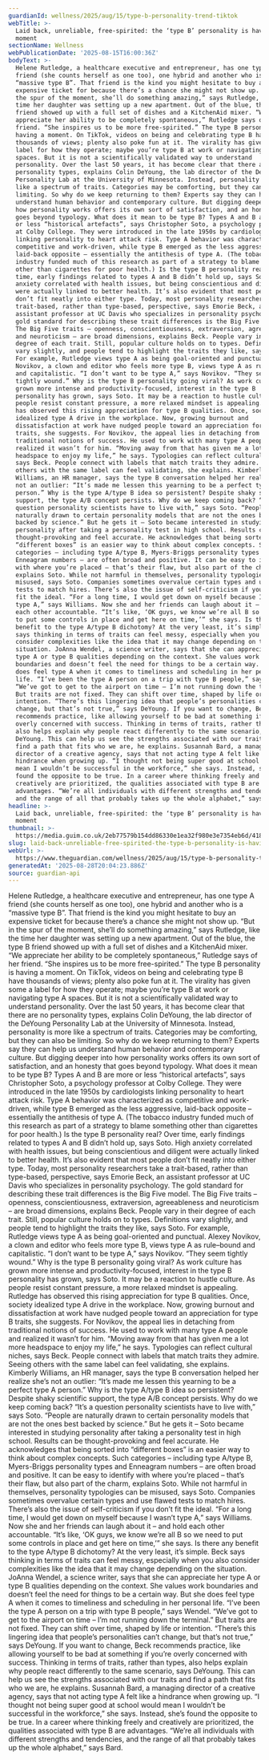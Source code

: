```yaml
---
guardianId: wellness/2025/aug/15/type-b-personality-trend-tiktok
webTitle: >-
  Laid back, unreliable, free-spirited: the ‘type B’ personality is having a
  moment
sectionName: Wellness
webPublicationDate: '2025-08-15T16:00:36Z'
bodyText: >-
  Helene Rutledge, a healthcare executive and entrepreneur, has one type A
  friend (she counts herself as one too), one hybrid and another who is a
  “massive type B”. That friend is the kind you might hesitate to buy an
  expensive ticket for because there’s a chance she might not show up. “But in
  the spur of the moment, she’ll do something amazing,” says Rutledge, like the
  time her daughter was setting up a new apartment. Out of the blue, the type B
  friend showed up with a full set of dishes and a KitchenAid mixer. “We
  appreciate her ability to be completely spontaneous,” Rutledge says of her
  friend. “She inspires us to be more free-spirited.” The type B personality is
  having a moment. On TikTok, videos on being and celebrating type B have
  thousands of views; plenty also poke fun at it. The virality has given some a
  label for how they operate; maybe you’re type B at work or navigating type A
  spaces. But it is not a scientifically validated way to understand
  personality. Over the last 50 years, it has become clear that there are no
  personality types, explains Colin DeYoung, the lab director of the DeYoung
  Personality Lab at the University of Minnesota. Instead, personality is more
  like a spectrum of traits. Categories may be comforting, but they can also be
  limiting. So why do we keep returning to them? Experts say they can help us
  understand human behavior and contemporary culture. But digging deeper into
  how personality works offers its own sort of satisfaction, and an honesty that
  goes beyond typology. What does it mean to be type B? Types A and B are more
  or less “historical artefacts”, says Christopher Soto, a psychology professor
  at Colby College. They were introduced in the late 1950s by cardiologists
  linking personality to heart attack risk. Type A behavior was characterized as
  competitive and work-driven, while type B emerged as the less aggressive,
  laid-back opposite – essentially the antithesis of type A. (The tobacco
  industry funded much of this research as part of a strategy to blame something
  other than cigarettes for poor health.) Is the type B personality real? Over
  time, early findings related to types A and B didn’t hold up, says Soto. High
  anxiety correlated with health issues, but being conscientious and diligent
  were actually linked to better health. It’s also evident that most people
  don’t fit neatly into either type. Today, most personality researchers take a
  trait-based, rather than type-based, perspective, says Emorie Beck, an
  assistant professor at UC Davis who specializes in personality psychology. The
  gold standard for describing these trait differences is the Big Five model.
  The Big Five traits – openness, conscientiousness, extraversion, agreeableness
  and neuroticism – are broad dimensions, explains Beck. People vary in their
  degree of each trait. Still, popular culture holds on to types. Definitions
  vary slightly, and people tend to highlight the traits they like, says Soto.
  For example, Rutledge views type A as being goal-oriented and punctual. Alexey
  Novikov, a clown and editor who feels more type B, views type A as rule–bound
  and capitalistic. “I don’t want to be type A,” says Novikov. “They seem
  tightly wound.” Why is the type B personality going viral? As work culture has
  grown more intense and productivity-focused, interest in the type B
  personality has grown, says Soto. It may be a reaction to hustle culture. As
  people resist constant pressure, a more relaxed mindset is appealing. Rutledge
  has observed this rising appreciation for type B qualities. Once, society
  idealized type A drive in the workplace. Now, growing burnout and
  dissatisfaction at work have nudged people toward an appreciation for type B
  traits, she suggests. For Novikov, the appeal lies in detaching from
  traditional notions of success. He used to work with many type A people and
  realized it wasn’t for him. “Moving away from that has given me a lot more
  headspace to enjoy my life,” he says. Typologies can reflect cultural niches,
  says Beck. People connect with labels that match traits they admire. Seeing
  others with the same label can feel validating, she explains. Kimberly
  Williams, an HR manager, says the type B conversation helped her realize she’s
  not an outlier: “It’s made me lessen this yearning to be a perfect type A
  person.” Why is the type A/type B idea so persistent? Despite shaky scientific
  support, the type A/B concept persists. Why do we keep coming back? “It’s a
  question personality scientists have to live with,” says Soto. “People are
  naturally drawn to certain personality models that are not the ones best
  backed by science.” But he gets it – Soto became interested in studying
  personality after taking a personality test in high school. Results can be
  thought-provoking and feel accurate. He acknowledges that being sorted into
  “different boxes” is an easier way to think about complex concepts. Such
  categories – including type A/type B, Myers-Briggs personality types and
  Enneagram numbers – are often broad and positive. It can be easy to identify
  with where you’re placed – that’s their flaw, but also part of the charm,
  explains Soto. While not harmful in themselves, personality typologies can be
  misused, says Soto. Companies sometimes overvalue certain types and use flawed
  tests to match hires. There’s also the issue of self-criticism if you don’t
  fit the ideal. “For a long time, I would get down on myself because I wasn’t
  type A,” says Williams. Now she and her friends can laugh about it – and hold
  each other accountable. “It’s like, ‘OK guys, we know we’re all B so we need
  to put some controls in place and get here on time,’” she says. Is there any
  benefit to the type A/type B dichotomy? At the very least, it’s simple. Beck
  says thinking in terms of traits can feel messy, especially when you also
  consider complexities like the idea that it may change depending on the
  situation. JoAnna Wendel, a science writer, says that she can appreciate her
  type A or type B qualities depending on the context. She values work
  boundaries and doesn’t feel the need for things to be a certain way. But she
  does feel type A when it comes to timeliness and scheduling in her personal
  life. “I’ve been the type A person on a trip with type B people,” says Wendel.
  “We’ve got to get to the airport on time – I’m not running down the terminal.”
  But traits are not fixed. They can shift over time, shaped by life or
  intention. “There’s this lingering idea that people’s personalities can’t
  change, but that’s not true,” says DeYoung. If you want to change, Beck
  recommends practice, like allowing yourself to be bad at something if you’re
  overly concerned with success. Thinking in terms of traits, rather than types,
  also helps explain why people react differently to the same scenario, says
  DeYoung. This can help us see the strengths associated with our traits and
  find a path that fits who we are, he explains. Susannah Bard, a managing
  director of a creative agency, says that not acting type A felt like a
  hindrance when growing up. “I thought not being super good at school would
  mean I wouldn’t be successful in the workforce,” she says. Instead, she’s
  found the opposite to be true. In a career where thinking freely and
  creatively are prioritized, the qualities associated with type B are
  advantages. “We’re all individuals with different strengths and tendencies,
  and the range of all that probably takes up the whole alphabet,” says Bard.
headline: >-
  Laid back, unreliable, free-spirited: the ‘type B’ personality is having a
  moment
thumbnail: >-
  https://media.guim.co.uk/2eb77579b154dd86330e1ea32f980e3e7354eb6d/418_0_4164_3333/500.jpg
slug: laid-back-unreliable-free-spirited-the-type-b-personality-is-having-a-moment
webUrl: >-
  https://www.theguardian.com/wellness/2025/aug/15/type-b-personality-trend-tiktok
generatedAt: '2025-08-28T20:04:23.886Z'
source: guardian-api
---
```

Helene Rutledge, a healthcare executive and entrepreneur, has one type A friend (she counts herself as one too), one hybrid and another who is a “massive type B”. That friend is the kind you might hesitate to buy an expensive ticket for because there’s a chance she might not show up. “But in the spur of the moment, she’ll do something amazing,” says Rutledge, like the time her daughter was setting up a new apartment. Out of the blue, the type B friend showed up with a full set of dishes and a KitchenAid mixer. “We appreciate her ability to be completely spontaneous,” Rutledge says of her friend. “She inspires us to be more free-spirited.” The type B personality is having a moment. On TikTok, videos on being and celebrating type B have thousands of views; plenty also poke fun at it. The virality has given some a label for how they operate; maybe you’re type B at work or navigating type A spaces. But it is not a scientifically validated way to understand personality. Over the last 50 years, it has become clear that there are no personality types, explains Colin DeYoung, the lab director of the DeYoung Personality Lab at the University of Minnesota. Instead, personality is more like a spectrum of traits. Categories may be comforting, but they can also be limiting. So why do we keep returning to them? Experts say they can help us understand human behavior and contemporary culture. But digging deeper into how personality works offers its own sort of satisfaction, and an honesty that goes beyond typology. What does it mean to be type B? Types A and B are more or less “historical artefacts”, says Christopher Soto, a psychology professor at Colby College. They were introduced in the late 1950s by cardiologists linking personality to heart attack risk. Type A behavior was characterized as competitive and work-driven, while type B emerged as the less aggressive, laid-back opposite – essentially the antithesis of type A. (The tobacco industry funded much of this research as part of a strategy to blame something other than cigarettes for poor health.) Is the type B personality real? Over time, early findings related to types A and B didn’t hold up, says Soto. High anxiety correlated with health issues, but being conscientious and diligent were actually linked to better health. It’s also evident that most people don’t fit neatly into either type. Today, most personality researchers take a trait-based, rather than type-based, perspective, says Emorie Beck, an assistant professor at UC Davis who specializes in personality psychology. The gold standard for describing these trait differences is the Big Five model. The Big Five traits – openness, conscientiousness, extraversion, agreeableness and neuroticism – are broad dimensions, explains Beck. People vary in their degree of each trait. Still, popular culture holds on to types. Definitions vary slightly, and people tend to highlight the traits they like, says Soto. For example, Rutledge views type A as being goal-oriented and punctual. Alexey Novikov, a clown and editor who feels more type B, views type A as rule–bound and capitalistic. “I don’t want to be type A,” says Novikov. “They seem tightly wound.” Why is the type B personality going viral? As work culture has grown more intense and productivity-focused, interest in the type B personality has grown, says Soto. It may be a reaction to hustle culture. As people resist constant pressure, a more relaxed mindset is appealing. Rutledge has observed this rising appreciation for type B qualities. Once, society idealized type A drive in the workplace. Now, growing burnout and dissatisfaction at work have nudged people toward an appreciation for type B traits, she suggests. For Novikov, the appeal lies in detaching from traditional notions of success. He used to work with many type A people and realized it wasn’t for him. “Moving away from that has given me a lot more headspace to enjoy my life,” he says. Typologies can reflect cultural niches, says Beck. People connect with labels that match traits they admire. Seeing others with the same label can feel validating, she explains. Kimberly Williams, an HR manager, says the type B conversation helped her realize she’s not an outlier: “It’s made me lessen this yearning to be a perfect type A person.” Why is the type A/type B idea so persistent? Despite shaky scientific support, the type A/B concept persists. Why do we keep coming back? “It’s a question personality scientists have to live with,” says Soto. “People are naturally drawn to certain personality models that are not the ones best backed by science.” But he gets it – Soto became interested in studying personality after taking a personality test in high school. Results can be thought-provoking and feel accurate. He acknowledges that being sorted into “different boxes” is an easier way to think about complex concepts. Such categories – including type A/type B, Myers-Briggs personality types and Enneagram numbers – are often broad and positive. It can be easy to identify with where you’re placed – that’s their flaw, but also part of the charm, explains Soto. While not harmful in themselves, personality typologies can be misused, says Soto. Companies sometimes overvalue certain types and use flawed tests to match hires. There’s also the issue of self-criticism if you don’t fit the ideal. “For a long time, I would get down on myself because I wasn’t type A,” says Williams. Now she and her friends can laugh about it – and hold each other accountable. “It’s like, ‘OK guys, we know we’re all B so we need to put some controls in place and get here on time,’” she says. Is there any benefit to the type A/type B dichotomy? At the very least, it’s simple. Beck says thinking in terms of traits can feel messy, especially when you also consider complexities like the idea that it may change depending on the situation. JoAnna Wendel, a science writer, says that she can appreciate her type A or type B qualities depending on the context. She values work boundaries and doesn’t feel the need for things to be a certain way. But she does feel type A when it comes to timeliness and scheduling in her personal life. “I’ve been the type A person on a trip with type B people,” says Wendel. “We’ve got to get to the airport on time – I’m not running down the terminal.” But traits are not fixed. They can shift over time, shaped by life or intention. “There’s this lingering idea that people’s personalities can’t change, but that’s not true,” says DeYoung. If you want to change, Beck recommends practice, like allowing yourself to be bad at something if you’re overly concerned with success. Thinking in terms of traits, rather than types, also helps explain why people react differently to the same scenario, says DeYoung. This can help us see the strengths associated with our traits and find a path that fits who we are, he explains. Susannah Bard, a managing director of a creative agency, says that not acting type A felt like a hindrance when growing up. “I thought not being super good at school would mean I wouldn’t be successful in the workforce,” she says. Instead, she’s found the opposite to be true. In a career where thinking freely and creatively are prioritized, the qualities associated with type B are advantages. “We’re all individuals with different strengths and tendencies, and the range of all that probably takes up the whole alphabet,” says Bard.
